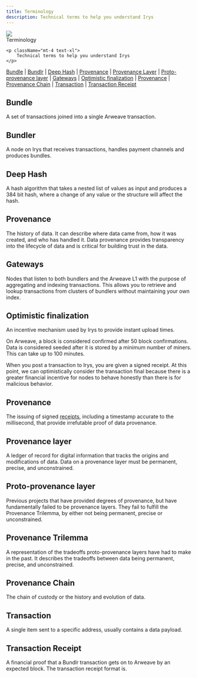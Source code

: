 ```yaml
---
title: Terminology
description: Technical terms to help you understand Irys
---
```



<div className="flex flex-col mt-5">
	<div className="flex items-end">
    	<img src="https://bundlr.network/new/assets/home/data-donuts.webp" className="w-[150px] " />
    	<div className="ml-5"><Heading level={1}>Terminology</Heading></div>
    </div>

    <p className="mt-4 text-xl">
    	Technical terms to help you understand Irys
    </p>

</div>

[Bundle](/terminology#bundle) | [Bundlr](/terminology#bundler) | [Deep Hash](/terminology#deep-hash) | [Provenance](/terminology#provenance) | [Provenance Layer](/terminology#provenance-layer) | [Proto-provenance layer](/terminology#proto-provenance-layer) | [Gateways](/terminology#gateways) | [Optimistic finalization](/terminology#optimistic-finalization) | [Provenance](/terminology#provenance) | [Provenance Chain](/terminology#provenance-chain) | [Transaction](/terminology#transaction) | [Transaction Receipt](/terminology#transaction-receipt)

## Bundle

A set of transactions joined into a single Arweave transaction.

## Bundler

A node on Irys that receives transactions, handles payment channels and produces bundles.

## Deep Hash

A hash algorithm that takes a nested list of values as input and produces a 384 bit hash, where a change of any value or the structure will affect the hash.

## Provenance

The history of data. It can describe where data came from, how it was created, and who has handled it. Data provenance provides transparency into the lifecycle of data and is critical for building trust in the data.

## Gateways

Nodes that listen to both bundlers and the Arweave L1 with the purpose of aggregating and indexing transactions. This allows you to retrieve and lookup transactions from clusters of bundlers without maintaining your own index.

## Optimistic finalization

An incentive mechanism used by Irys to provide instant upload times.

On Arweave, a block is considered confirmed after 50 block confirmations. Data is considered seeded after it is stored by a minimum number of miners. This can take up to 100 minutes.

When you post a transaction to Irys, you are given a signed receipt. At this point, we can optimistically consider the transaction final because there is a greater financial incentive for nodes to behave honestly than there is for malicious behavior.

## Provenance

The issuing of signed [receipts](/learn/receipts), including a timestamp accurate to the millisecond, that provide irrefutable proof of data provenance.

## Provenance layer

A ledger of record for digital information that tracks the origins and modifications of data. Data on a provenance layer must be permanent, precise, and unconstrained.

## Proto-provenance layer

Previous projects that have provided degrees of provenance, but have fundamentally failed to be provenance layers. They fail to fulfill the Provenance Trilemma, by either not being permanent, precise or unconstrained.

## Provenance Trilemma

A representation of the tradeoffs proto-provenance layers have had to make in the past. It describes the tradeoffs between data being permanent, precise, and unconstrained.

## Provenance Chain

The chain of custody or the history and evolution of data.

## Transaction

A single item sent to a specific address, usually contains a data payload.

## Transaction Receipt

A financial proof that a Bundlr transaction gets on to Arweave by an expected block.
The transaction receipt format is.
